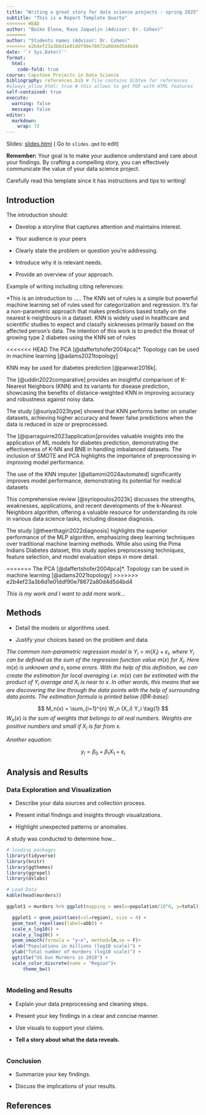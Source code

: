 ```yaml
---
title: "Writing a great story for data science projects - spring 2025"
subtitle: "This is a Report Template Quarto"
<<<<<<< HEAD
author: "Boiko Elena, Razo Jaquelin (Advisor: Dr. Cohen)"
=======
author: "Students names (Advisor: Dr. Cohen)"
>>>>>>> e2b4ef23a3b6d1e01ddf90e78672a80d4d5d4bd4
date: '`r Sys.Date()`'
format:
  html:
    code-fold: true
course: Capstone Projects in Data Science
bibliography: references.bib # file contains bibtex for references
#always_allow_html: true # this allows to get PDF with HTML features
self-contained: true
execute: 
  warning: false
  message: false
editor: 
  markdown: 
    wrap: 72
---
```


Slides: [slides.html](slides.html){target="_blank"} ( Go to `slides.qmd`
to edit)

::: callout-important
**Remember:** Your goal is to make your audience understand and care
about your findings. By crafting a compelling story, you can effectively
communicate the value of your data science project.

Carefully read this template since it has instructions and tips to
writing!
:::

## Introduction

The introduction should:

-   Develop a storyline that captures attention and maintains interest.

-   Your audience is your peers

-   Clearly state the problem or question you're addressing.

<!-- -->

-   Introduce why it is relevant needs.

-   Provide an overview of your approach.

Example of writing including citing references:

*This is an introduction to .....  The KNN set of rules is a simple but powerful machine learning set of rules used for
categorization and regression. It's far a non-parametric approach that makes predictions based
totally on the nearest k-neighbours in a dataset. KNN is widely used in healthcare and scientific
studies to expect and classify sicknesses primarily based on the affected person’s data. The
intention of this work is to predict the threat of growing type 2 diabetes using the KNN set of
rules

<<<<<<< HEAD
The PCA [@daffertshofer2004pca]*. Topology can be used in machine
learning [@adams2021topology]

KNN may be used for diabetes prediction [@panwar2016k]. 

The [@uddin2022comparative] provides an insightful comparison of K-Nearest Neighbors (KNN) and its variants for disease prediction, showcasing the benefits of distance-weighted KNN in improving accuracy and robustness against noisy data. 

The study [@suriya2023type] showed that KNN performs better on smaller datasets, achieving higher accuracy and fewer false predictions when the data is reduced in size or preprocessed.

The [@iparraguirre2023application]provides valuable insights into the application of ML models for diabetes prediction, demonstrating the effectiveness of K-NN and BNB in handling imbalanced datasets. The inclusion of SMOTE and PCA highlights the importance of preprocessing in improving model performance. 

The use of the KNN imputer [@altamimi2024automated] significantly improves model performance, demonstrating its potential for medical datasets

This comprehensive review [@syriopoulos2023k] discusses the strengths, weaknesses, applications, and recent developments of the k-Nearest Neighbors algorithm, offering a valuable resource for understanding its role in various data science tasks, including disease diagnosis.

The study [@theerthagiri2022diagnosis] highlights the superior performance of the MLP algorithm, emphasizing deep learning techniques over traditional machine learning methods. While also using the Pima Indians Diabetes dataset, this study applies preprocessing techniques, feature selection, and model evaluation steps in more detail.



=======
The PCA [@daffertshofer2004pca]*. Topology can be used in machine learning [@adams2021topology]
>>>>>>> e2b4ef23a3b6d1e01ddf90e78672a80d4d5d4bd4

*This is my work and I want to add more work...*

## Methods

-   Detail the models or algorithms used.

-   Justify your choices based on the problem and data.

*The common non-parametric regression model is*
$Y_i = m(X_i) + \varepsilon_i$*, where* $Y_i$ *can be defined as the sum
of the regression function value* $m(x)$ *for* $X_i$*. Here* $m(x)$ *is
unknown and* $\varepsilon_i$ *some errors. With the help of this
definition, we can create the estimation for local averaging i.e.*
$m(x)$ *can be estimated with the product of* $Y_i$ *average and* $X_i$
*is near to* $x$*. In other words, this means that we are discovering
the line through the data points with the help of surrounding data
points. The estimation formula is printed below [@R-base]:*

$$
M_n(x) = \sum_{i=1}^{n} W_n (X_i) Y_i  \tag{1}
$$$W_n(x)$ *is the sum of weights that belongs to all real numbers.
Weights are positive numbers and small if* $X_i$ *is far from* $x$*.*


*Another equation:*

$$
y_i = \beta_0 + \beta_1 X_1 +\varepsilon_i
$$

## Analysis and Results

### Data Exploration and Visualization

-   Describe your data sources and collection process.

-   Present initial findings and insights through visualizations.

-   Highlight unexpected patterns or anomalies.

A study was conducted to determine how...

```r
# loading packages 
library(tidyverse)
library(knitr)
library(ggthemes)
library(ggrepel)
library(dslabs)
```

```r
# Load Data
kable(head(murders))

ggplot1 = murders %>% ggplot(mapping = aes(x=population/10^6, y=total)) 

  ggplot1 + geom_point(aes(col=region), size = 4) +
  geom_text_repel(aes(label=abb)) +
  scale_x_log10() +
  scale_y_log10() +
  geom_smooth(formula = "y~x", method=lm,se = F)+
  xlab("Populations in millions (log10 scale)") + 
  ylab("Total number of murders (log10 scale)") +
  ggtitle("US Gun Murders in 2010") +
  scale_color_discrete(name = "Region")+
      theme_bw()
  

```

### Modeling and Results

-   Explain your data preprocessing and cleaning steps.

-   Present your key findings in a clear and concise manner.

-   Use visuals to support your claims.

-   **Tell a story about what the data reveals.**

```r

```

### Conclusion

-   Summarize your key findings.

-   Discuss the implications of your results.

## References
